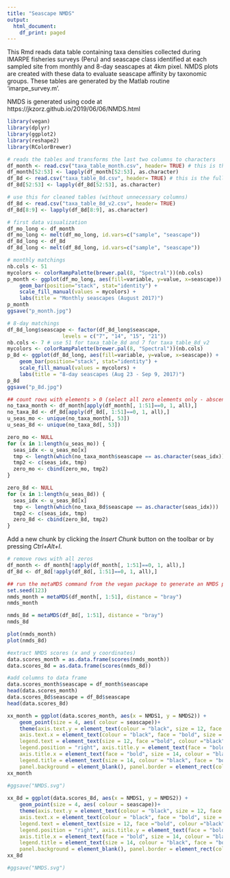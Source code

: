 ```yaml
---
title: "Seascape NMDS"
output:
  html_document:
    df_print: paged
---
```


This Rmd reads data table containing taxa densities collected during IMARPE fisheries surveys (Peru) and seascape class identified at each sampled site from monthly and 8-day seascapes at 4km pixel. NMDS plots are created with these data to evaluate seascape affinity by taxonomic groups. These tables are generated by the Matlab routine 'imarpe_survey.m'. 

NMDS is generated using code at https://jkzorz.github.io/2019/06/06/NMDS.html

```r
library(vegan)
library(dplyr)
library(ggplot2)
library(reshape2)
library(RColorBrewer)
```


```r

# reads the tables and transforms the last two columns to characters 
df_month <- read.csv("taxa_table_month.csv", header= TRUE) # this is the full table with many unnecessary columns
df_month[52:53] <- lapply(df_month[52:53], as.character)
df_8d <- read.csv("taxa_table_8d.csv", header= TRUE) # this is the full table with many unnecessary columns
df_8d[52:53] <- lapply(df_8d[52:53], as.character)

# use this for cleaned tables (without unnecessary columns)
df_8d <- read.csv("taxa_table_8d_v2.csv", header= TRUE)
df_8d[8:9] <- lapply(df_8d[8:9], as.character)

# first data visualization
df_mo_long <- df_month
df_mo_long <- melt(df_mo_long, id.vars=c("sample", "seascape"))
df_8d_long <- df_8d
df_8d_long <- melt(df_8d_long, id.vars=c("sample", "seascape")) 

# monthly matchings
nb.cols <- 51 
mycolors <- colorRampPalette(brewer.pal(8, "Spectral"))(nb.cols)
p_month <- ggplot(df_mo_long, aes(fill=variable, y=value, x=seascape)) + 
    geom_bar(position="stack", stat="identity") +
    scale_fill_manual(values = mycolors) +
    labs(title = "Monthly seascapes (August 2017)")
p_month
ggsave("p_month.jpg")

# 8-day matchings
df_8d_long$seascape <- factor(df_8d_long$seascape,                                    # Change ordering manually
                  levels = c("7", "14", "15", "21"))
nb.cols <- 7 # use 51 for taxa_table_8d and 7 for taxa_table_8d_v2
mycolors <- colorRampPalette(brewer.pal(8, "Spectral"))(nb.cols)
p_8d <- ggplot(df_8d_long, aes(fill=variable, y=value, x=seascape)) + 
    geom_bar(position="stack", stat="identity") +
    scale_fill_manual(values = mycolors) +
    labs(title = "8-day seascapes (Aug 23 - Sep 9, 2017)")
p_8d
ggsave("p_8d.jpg")

## count rows with elements > 0 (select all zero elements only - abscence values)
no_taxa_month <- df_month[apply(df_month[, 1:51]==0, 1, all),]
no_taxa_8d <- df_8d[apply(df_8d[, 1:51]==0, 1, all),]
u_seas_mo <- unique(no_taxa_month[, 53])
u_seas_8d <- unique(no_taxa_8d[, 53])

zero_mo <- NULL
for (x in 1:length(u_seas_mo)) {
  seas_idx <- u_seas_mo[x]
  tmp <- length(which(no_taxa_month$seascape == as.character(seas_idx)))
  tmp2 <- c(seas_idx, tmp)
  zero_mo <- cbind(zero_mo, tmp2)
}

zero_8d <- NULL
for (x in 1:length(u_seas_8d)) {
  seas_idx <- u_seas_8d[x]
  tmp <- length(which(no_taxa_8d$seascape == as.character(seas_idx)))
  tmp2 <- c(seas_idx, tmp)
  zero_8d <- cbind(zero_8d, tmp2)
}
```

Add a new chunk by clicking the *Insert Chunk* button on the toolbar or by pressing *Ctrl+Alt+I*.
```r
# remove rows with all zeros 
df_month <- df_month[!apply(df_month[, 1:51]==0, 1, all),]
df_8d <- df_8d[!apply(df_8d[, 1:51]==0, 1, all),]

## run the metaMDS command from the vegan package to generate an NMDS plot.
set.seed(123)
nmds_month = metaMDS(df_month[, 1:51], distance = "bray")
nmds_month

nmds_8d = metaMDS(df_8d[, 1:51], distance = "bray")
nmds_8d

plot(nmds_month)
plot(nmds_8d)

#extract NMDS scores (x and y coordinates)
data.scores_month = as.data.frame(scores(nmds_month))
data.scores_8d = as.data.frame(scores(nmds_8d))

#add columns to data frame 
data.scores_month$seascape = df_month$seascape
head(data.scores_month)
data.scores_8d$seascape = df_8d$seascape
head(data.scores_8d)

```

```r
xx_month = ggplot(data.scores_month, aes(x = NMDS1, y = NMDS2)) + 
    geom_point(size = 4, aes( colour = seascape))+ 
    theme(axis.text.y = element_text(colour = "black", size = 12, face = "bold"), 
    axis.text.x = element_text(colour = "black", face = "bold", size = 12), 
    legend.text = element_text(size = 12, face ="bold", colour ="black"), 
    legend.position = "right", axis.title.y = element_text(face = "bold", size = 14), 
    axis.title.x = element_text(face = "bold", size = 14, colour = "black"), 
    legend.title = element_text(size = 14, colour = "black", face = "bold"), 
    panel.background = element_blank(), panel.border = element_rect(colour = "black", fill = NA, size = 1.2)) 
xx_month
    
#ggsave("NMDS.svg")

xx_8d = ggplot(data.scores_8d, aes(x = NMDS1, y = NMDS2)) + 
    geom_point(size = 4, aes( colour = seascape))+ 
    theme(axis.text.y = element_text(colour = "black", size = 12, face = "bold"), 
    axis.text.x = element_text(colour = "black", face = "bold", size = 12), 
    legend.text = element_text(size = 12, face ="bold", colour ="black"), 
    legend.position = "right", axis.title.y = element_text(face = "bold", size = 14), 
    axis.title.x = element_text(face = "bold", size = 14, colour = "black"), 
    legend.title = element_text(size = 14, colour = "black", face = "bold"), 
    panel.background = element_blank(), panel.border = element_rect(colour = "black", fill = NA, size = 1.2)) 
xx_8d

#ggsave("NMDS.svg")
```

